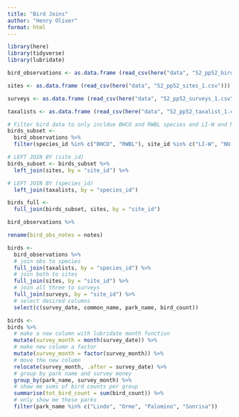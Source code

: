```yaml
---
title: "Bird Joins"
author: "Henry Oliver"
format: html
---
```


```r
library(here)
library(tidyverse)
library(lubridate)

```

```r
bird_observations <- as.data.frame (read_csv(here("data", "52_pp52_birds_1.csv")))

sites <- as.data.frame (read_csv(here("data", "52_pp52_sites_1.csv")))

surveys <- as.data.frame (read_csv(here("data", "52_pp52_surveys_1.csv")))

taxalists <- as.data.frame (read_csv(here("data", "52_pp52_taxalist_1.csv")))

```

```r
# Filter bird data to only incldue BHCO and RWBL species and LI-W and NU-C sites
birds_subset <- 
  bird_observations %>% 
  filter(species_id %in% c("BHCO", "RWBL"), site_id %in% c("LI-W", "NU-C"))

# LEFT JOIN BY (site_id)
birds_subset <- birds_subset %>% 
  left_join(sites, by = "site_id") %>% 

# LEFT JOIN BY (species_id)
  left_join(taxalists, by = "species_id")


```


```r
birds_full <-
  full_join(birds_subset, sites, by = "site_id")
```



```r
bird_observations %>% 

rename(bird_obs_notes = notes)

birds <-
  bird_observations %>% 
  # join obs to species
  full_join(taxalists, by = "species_id") %>%
  # join both to sites
  full_join(sites, by = "site_id") %>% 
  # join all three to surveys
  full_join(surveys, by = "site_id") %>% 
  # select desired columns
  select(c(survey_date, common_name, park_name, bird_count))

birds <-
birds %>% 
  # make a new column with lubridate month function
  mutate(survey_month = month(survey_date)) %>% 
  # make new column a factor
  mutate(survey_month = factor(survey_month)) %>% 
  # move the new column
  relocate(survey_month, .after = survey_date) %>% 
  # group by park name and survey money
  group_by(park_name, survey_month) %>% 
  # show me sums of bird counts per group
  summarise(tot_bird_count = sum(bird_count)) %>% 
  # only show me these parks
  filter(park_name %in% c("Lindo", "Orme", "Palomino", "Sonrisa"))

```

```r

```



